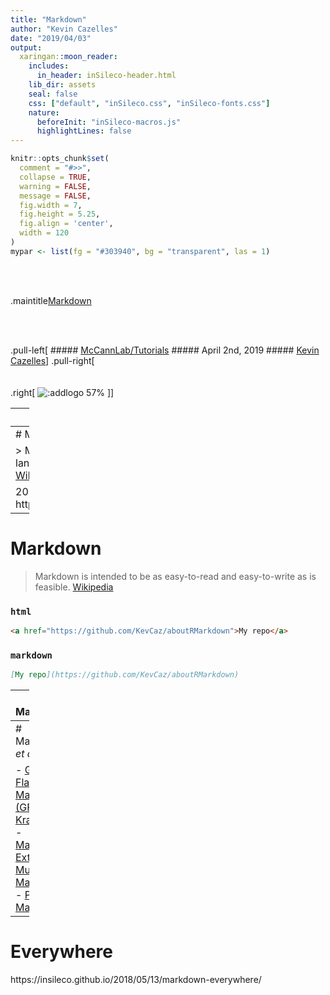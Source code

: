 ```yaml
---
title: "Markdown"
author: "Kevin Cazelles"
date: "2019/04/03"
output:
  xaringan::moon_reader:
    includes:
      in_header: inSileco-header.html
    lib_dir: assets
    seal: false
    css: ["default", "inSileco.css", "inSileco-fonts.css"]
    nature:
      beforeInit: "inSileco-macros.js"
      highlightLines: false
---
```


```r
knitr::opts_chunk$set(
  comment = "#>>",
  collapse = TRUE,
  warning = FALSE,
  message = FALSE,
  fig.width = 7,
  fig.height = 5.25,
  fig.align = 'center',
  width = 120
)
mypar <- list(fg = "#303940", bg = "transparent", las = 1)
```


<br><br>

.maintitle[Markdown]

<br><br>

.pull-left[
##### <i class="fa fa-github" aria-hidden="true"></i> [McCannLab/Tutorials](https://github.com/McCannLab/Tutorials)
##### <i class="fa fa-calendar" aria-hidden="true"></i> April 2nd, 2019
##### <i class="fa fa-user" aria-hidden="true"></i>  [Kevin Cazelles](https://kevcaz.github.io/)
]
.pull-right[
<br>
<br>
<br>
.right[
  ![:addlogo 57%]()
  ]
]







---
class: inverse, center, middle

# What is it?



---
# Markdown


> Markdown is a lightweight markup language with plain text formatting syntax. [Wikipedia](https://en.wikipedia.org/wiki/Markdown)


2004 https://daringfireball.net/projects/markdown/



---
# Markdown

> Markdown is intended to be as easy-to-read and easy-to-write as is feasible. [Wikipedia](https://en.wikipedia.org/wiki/Markdown)

### `html`

```html
<a href="https://github.com/KevCaz/aboutRMarkdown">My repo</a>
```

### `markdown`

```markdown
[My repo](https://github.com/KevCaz/aboutRMarkdown)
```


---
# Markdown

### `html`

```html
<ol>
  <li> items1 </li>
  <li> items2 </li>
  <li> items3 </li>
</ol>
```

### `markdown`

```markdown
1. items1
2. items2
3. items3
```


---
# Markdown *et al.*

- [GitHub Flavored Markdown (GFM)](https://help.github.com/articles/github-flavored-markdown/)
- [Kramdown](http://kramdown.gettalong.org/syntax.HTML#math-blocks)
- [Markdown Extra](https://michelf.ca/projects/php-markdown/extra/)
- [Multi Markdow](https://github.com/fletcher/MultiMarkdown/wiki/MultiMarkdown-Syntax-Guide#math-support)
- [Pandoc Markdown](http://pandoc.org/README.HTML#pandocs-markdown)



---
# Everywhere

https://insileco.github.io/2018/05/13/markdown-everywhere/
